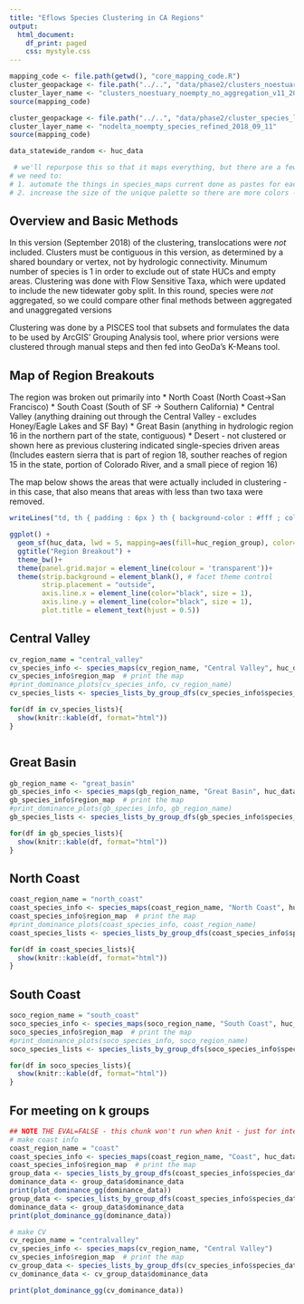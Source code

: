 ```yaml
---
title: "Eflows Species Clustering in CA Regions"
output:
  html_document:
    df_print: paged
    css: mystyle.css
---
```


```r
mapping_code <- file.path(getwd(), "core_mapping_code.R")
cluster_geopackage <- file.path("../..", "data/phase2/clusters_noestuary_noempty.gpkg")
cluster_layer_name <- "clusters_noestuary_noempty_no_aggregation_v11_2018_09_17"
source(mapping_code)

```


```r
cluster_geopackage <- file.path("../..", "data/phase2/cluster_species_level_refined.gpkg")
cluster_layer_name <- "nodelta_noempty_species_refined_2018_09_11"
source(mapping_code)

data_statewide_random <- huc_data

```
```r
 # we'll repurpose this so that it maps everything, but there are a few too many steps to do for this week's meeting, so I'll skip for now
# we need to:
# 1. automate the things in species_maps current done as pastes for each field name in the gather operation
# 2. increase the size of the unique palette so there are more colors - even repeating would probably be fine at some point, though could lead to confusion. Maybe if palette is larger than 12 or so, it uses a color scale instead? Not ideal
```


## Overview and Basic Methods
In this version (September 2018) of the clustering, translocations were _not_ included. Clusters must be contiguous in this version, as determined by a shared boundary or vertex, not by hydrologic connectivity. Minumum number of species is 1 in order to exclude out of state HUCs and empty areas. Clustering was done with Flow Sensitive Taxa, which were updated to include the new tidewater goby split. In this round, species were *not* aggregated, so we could compare other final methods between aggregated and unaggregated versions

Clustering was done by a PISCES tool that subsets and formulates the data to be used by ArcGIS' Grouping Analysis tool, where prior versions were clustered through manual steps and then fed into GeoDa's K-Means tool.


## Map of Region Breakouts
The region was broken out primarily into
 * North Coast (North Coast->San Francisco)
 * South Coast (South of SF -> Southern California)
 * Central Valley (anything draining out through the Central Valley - excludes Honey/Eagle Lakes and SF Bay)
 * Great Basin (anything in hydrologic region 16 in the northern part of the state, contiguous)
 * Desert - not clustered or shown here as previous clustering indicated single-species driven areas (Includes eastern sierra that is part of region 18, souther reaches of region 15 in the state, portion of Colorado River, and a small piece of region 16)

The map below shows the areas that were actually included in clustering - in this case, that also means that areas with less than two taxa were removed.

```r

writeLines("td, th { padding : 6px } th { background-color : #fff ; color : #000; border : 1px solid #333; } td { color : #000 ; border : 1px solid #333 }", con = "mystyle.css")  # add the CSS for the data tables

ggplot() + 
  geom_sf(huc_data, lwd = 5, mapping=aes(fill=huc_region_group), color=NA)+ 
  ggtitle("Region Breakout") + 
  theme_bw()+
  theme(panel.grid.major = element_line(colour = 'transparent'))+
  theme(strip.background = element_blank(), # facet theme control
        strip.placement = "outside", 
        axis.line.x = element_line(color="black", size = 1),
        axis.line.y = element_line(color="black", size = 1),
        plot.title = element_text(hjust = 0.5))


```

## Central Valley

```r
cv_region_name = "central_valley"
cv_species_info <- species_maps(cv_region_name, "Central Valley", huc_data)
cv_species_info$region_map  # print the map
#print_dominance_plots(cv_species_info, cv_region_name)
cv_species_lists <- species_lists_by_group_dfs(cv_species_info$species_data, cv_region_name)  # species_info$species_data is the data frame for the region

for(df in cv_species_lists){
  show(knitr::kable(df, format="html"))
}



```


## Great Basin

```r
gb_region_name <- "great_basin"
gb_species_info <- species_maps(gb_region_name, "Great Basin", huc_data)
gb_species_info$region_map  # print the map
#print_dominance_plots(gb_species_info, gb_region_name)
gb_species_lists <- species_lists_by_group_dfs(gb_species_info$species_data, gb_region_name)  # species_info$species_data is the data frame for the region

for(df in gb_species_lists){
  show(knitr::kable(df, format="html"))
}

```


## North Coast

```r
coast_region_name = "north_coast"
coast_species_info <- species_maps(coast_region_name, "North Coast", huc_data)
coast_species_info$region_map  # print the map
#print_dominance_plots(coast_species_info, coast_region_name)
coast_species_lists <- species_lists_by_group_dfs(coast_species_info$species_data, coast_region_name)  # species_info$species_data is the data frame for the region

for(df in coast_species_lists){
  show(knitr::kable(df, format="html"))
}

```

## South Coast

```r
soco_region_name = "south_coast"
soco_species_info <- species_maps(soco_region_name, "South Coast", huc_data)
soco_species_info$region_map  # print the map
#print_dominance_plots(soco_species_info, soco_region_name)
soco_species_lists <- species_lists_by_group_dfs(soco_species_info$species_data, soco_region_name)  # species_info$species_data is the data frame for the region

for(df in soco_species_lists){
  show(knitr::kable(df, format="html"))
}

```



## For meeting on k groups
```r
## NOTE THE EVAL=FALSE - this chunk won't run when knit - just for interactive work in meeting!
# make coast info
coast_region_name = "coast"
coast_species_info <- species_maps(coast_region_name, "Coast", huc_data)
coast_species_info$region_map  # print the map
group_data <- species_lists_by_group_dfs(coast_species_info$species_data, coast_region_name, counts=FALSE)  # species_info$species_data is the data frame for the region
dominance_data <- group_data$dominance_data
print(plot_dominance_gg(dominance_data))
group_data <- species_lists_by_group_dfs(coast_species_info$species_data, coast_region_name, counts=TRUE)  # species_info$species_data is the data frame for the region
dominance_data <- group_data$dominance_data
print(plot_dominance_gg(dominance_data))

# make CV
cv_region_name = "centralvalley"
cv_species_info <- species_maps(cv_region_name, "Central Valley")
cv_species_info$region_map  # print the map
cv_group_data <- species_lists_by_group_dfs(cv_species_info$species_data, cv_region_name)  # species_info$species_data is the data frame for the region
cv_dominance_data <- cv_group_data$dominance_data

print(plot_dominance_gg(cv_dominance_data))

```

